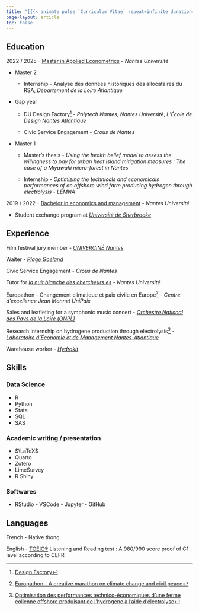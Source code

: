 ```yaml
---
title: "[{{< animate pulse `Curriculum Vitae` repeat=infinite duration=2s >}}](Documents/CV_2025.pdf)"
page-layout: article
toc: false
---
```


## Education

2022 / 2025 - [Master in Applied Econometrics](https://sites.google.com/view/master-ecap/accueil) - *Nantes Université*

- Master 2 

  - Internship - Analyse des données historiques des allocataires du RSA, *Département de la Loire Atlantique* 
    
- Gap year
  
  -   DU Design Factory[^1] - *Polytech Nantes*, *Nantes Université*, *L'École de Design Nantes Atlantique*

  -   Civic Service Engagement - *Crous de Nantes*

- Master 1
  
  -   Master's thesis - *Using the health belief model to assess the willingness to pay for urban heat island mitigation measures : The case of a Miyawaki micro-forest in Nantes*
  
  -   Internship - *Optimizing the technicals and economicals performances of an offshore wind farm producing hydrogen through electrolysis* - *LEMNA*

2019 / 2022 - [Bachelor in economics and management](https://iae.univ-nantes.fr/nos-formations/offre-de-formation/licence-economie-et-gestion) - *Nantes Université*

  -   Student exchange program at [*Université de Sherbrooke*](https://www.usherbrooke.ca/)

## Experience

Film festival jury member - [*UNIVERCINÉ Nantes*](https://www.univercine-nantes.org/)
<!-- 07, 2024 / 08, 2024 -  -->

Waiter - [*Plage Goéland*](https://www.plagegoeland.com/)

<!-- 09, 2023 / 04, 2024 -  -->

Civic Service Engagement - *Crous de Nantes*

<!-- 02, 2024 -  -->

Tutor for [*la nuit blanche des chercheurs.es*](https://nbc.univ-nantes.fr/) - *Nantes Université*

<!-- 01, 2024 -  -->

Europathon - Changement climatique et paix civile en Europe[^2] - *Centre d'excellence Jean Monnet UniPaix*

<!-- 10, 2023 -  -->

Sales and leafleting for a symphonic music concert - [*Orchestre National des Pays de la Loire (ONPL)*](https://onpl.fr/)

<!-- 06, 2023 / 08, 2023 -  -->

Research internship on hydrogene production through electrolysis[^3] - [*Laboratoire d'Économie et de Management Nantes-Atlantique*](https://lemna.univ-nantes.fr/)

<!-- 06, 2022 / 08, 2022 -  -->

Warehouse worker - [*Hydrokit*](https://www.hydrokit.com/)


## Skills

### Data Science

-   R
-   Python
-   Stata
-   SQL
-   SAS

### Academic writing / presentation

-   $\LaTeX$
-   Quarto
-   Zotero
-   LimeSurvey
-   R Shiny

### Softwares

-   RStudio - VSCode - Jupyter - GitHub

## Languages

French - Native thong

English - [TOEIC®](documents/TOEIC%20Digital%20Score%20Report.pdf) Listening and Reading test : A 980/990 score proof of C1 level according to CEFR


<!-- Footnotes  -->

[^1]: [Design Factory](posts/design_factory/index.qmd)

[^2]: [Europathon - A creative marathon on climate change and civil peace](posts/europathon/index.qmd)

[^3]: [Optimisation des performances technico-économiques d’une ferme éolienne offshore produisant de l’hydrogène à l’aide d’électrolyse](posts/lemna_M1/index.qmd)